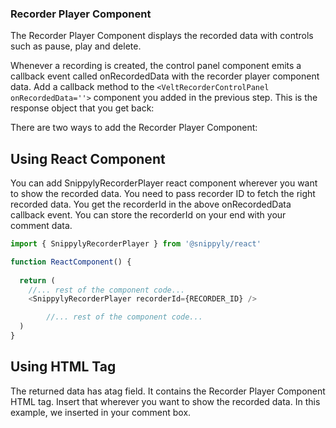 ### Recorder Player Component

The Recorder Player Component displays the recorded data with controls such as pause, play and delete.

Whenever a recording is created, the control panel component emits a callback event called onRecordedData with the recorder player component data. Add a callback method to the `<VeltRecorderControlPanel onRecordedData=''>` component you added in the previous step. This is the response object that you get back:



There are two ways to add the Recorder Player Component:

## Using React Component

You can add SnippylyRecorderPlayer react component wherever you want to show the recorded data. You need to pass recorder ID to fetch the right recorded data. You get the recorderId in the above onRecordedData callback event. You can store the recorderId on your end with your comment data.

```js
import { SnippylyRecorderPlayer } from '@snippyly/react'

function ReactComponent() {
  
  return (
    //... rest of the component code...
    <SnippylyRecorderPlayer recorderId={RECORDER_ID} />

		//... rest of the component code...
  )
}
```


## Using HTML Tag
The returned data has atag field. It contains the Recorder Player Component HTML tag. Insert that wherever you want to show the recorded data. In this example, we inserted in your comment box.

